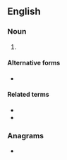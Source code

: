{{also|hwy|hŵy}}
==English==

===Noun===
{{head|en|noun}}

# {{abbreviation of|lang=en|highway}}

====Alternative forms====
* {{sense|highway}} {{l|en|hwy}}

====Related terms====
* {{l|en|ewy.|gloss=expressway}}
* {{l|en|fwy.|gloss=freeway}}

===Anagrams===
* {{anagrams|en|a=hwy|why}}